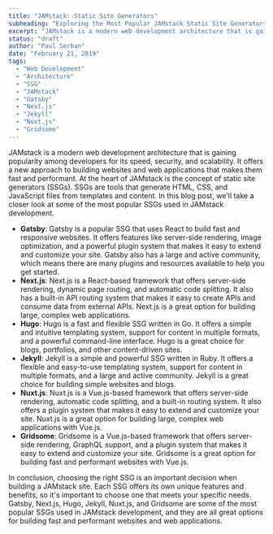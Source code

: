 ```yaml
---
title: "JAMstack: Static Site Generators"
subheading: "Exploring the Most Popular JAMstack Static Site Generators"
excerpt: "JAMstack is a modern web development architecture that is gaining popularity among developers for its speed, security, and scalability. It offers a new approach to building websites and web applications that makes them fast and performant. At the heart of JAMstack is the concept of static site generators (SSGs). SSGs are tools that generate HTML, CSS, and JavaScript files from templates and content. In this blog post, we'll take a closer look at some of the most popular SSGs used in JAMstack development."
status: "draft"
author: "Paul Serban"
date: "February 21, 2019"
tags:
  - "Web Development"
  - "Architecture"
  - "SSG"
  - "JAMstack"
  - "Gatsby"
  - "Next.js"
  - "Jekyll"
  - "Nuxt.js"
  - "Gridsome"
---
```


JAMstack is a modern web development architecture that is gaining popularity among developers for its speed, security, and scalability. It offers a new approach to building websites and web applications that makes them fast and performant. At the heart of JAMstack is the concept of static site generators (SSGs). SSGs are tools that generate HTML, CSS, and JavaScript files from templates and content. In this blog post, we'll take a closer look at some of the most popular SSGs used in JAMstack development.

- **Gatsby**: Gatsby is a popular SSG that uses React to build fast and responsive websites. It offers features like server-side rendering, image optimization, and a powerful plugin system that makes it easy to extend and customize your site. Gatsby also has a large and active community, which means there are many plugins and resources available to help you get started.
- **Next.js**: Next.js is a React-based framework that offers server-side rendering, dynamic page routing, and automatic code splitting. It also has a built-in API routing system that makes it easy to create APIs and consume data from external APIs. Next.js is a great option for building large, complex web applications.
- **Hugo**: Hugo is a fast and flexible SSG written in Go. It offers a simple and intuitive templating system, support for content in multiple formats, and a powerful command-line interface. Hugo is a great choice for blogs, portfolios, and other content-driven sites.
- **Jekyll**: Jekyll is a simple and powerful SSG written in Ruby. It offers a flexible and easy-to-use templating system, support for content in multiple formats, and a large and active community. Jekyll is a great choice for building simple websites and blogs.
- **Nuxt.js**: Nuxt.js is a Vue.js-based framework that offers server-side rendering, automatic code splitting, and a built-in routing system. It also offers a plugin system that makes it easy to extend and customize your site. Nuxt.js is a great option for building large, complex web applications with Vue.js.
- **Gridsome**: Gridsome is a Vue.js-based framework that offers server-side rendering, GraphQL support, and a plugin system that makes it easy to extend and customize your site. Gridsome is a great option for building fast and performant websites with Vue.js.

In conclusion, choosing the right SSG is an important decision when building a JAMstack site. Each SSG offers its own unique features and benefits, so it's important to choose one that meets your specific needs. Gatsby, Next.js, Hugo, Jekyll, Nuxt.js, and Gridsome are some of the most popular SSGs used in JAMstack development, and they are all great options for building fast and performant websites and web applications.